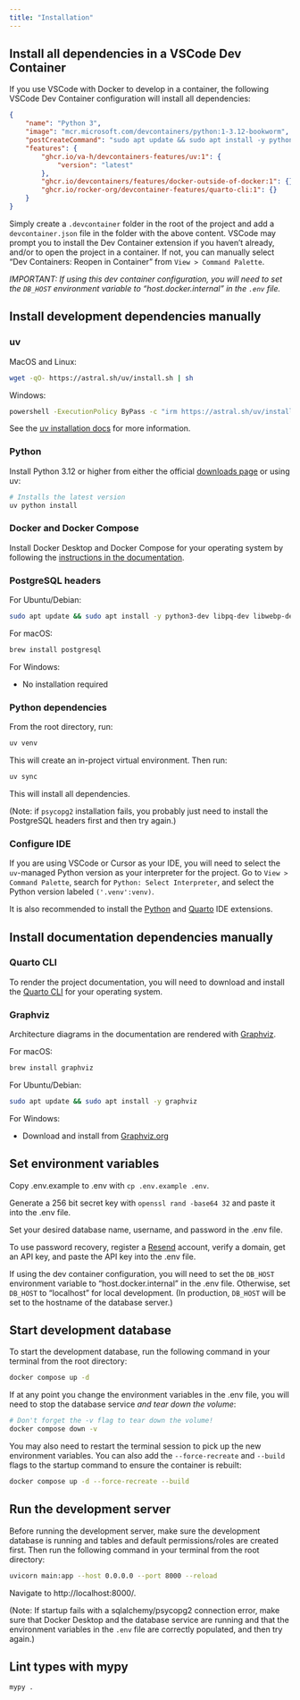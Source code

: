 ```yaml
---
title: "Installation"
---
```


## Install all dependencies in a VSCode Dev Container

If you use VSCode with Docker to develop in a container, the following VSCode Dev Container configuration will install all dependencies:

``` json
{
	"name": "Python 3",
	"image": "mcr.microsoft.com/devcontainers/python:1-3.12-bookworm",
	"postCreateCommand": "sudo apt update && sudo apt install -y python3-dev libpq-dev graphviz libwebp-dev && npm install bootstrap@5.3.3 && npm install -g sass && npm install -g gulp && uv venv && uv sync",
	"features": {
		"ghcr.io/va-h/devcontainers-features/uv:1": {
			"version": "latest"
		},
		"ghcr.io/devcontainers/features/docker-outside-of-docker:1": {},
		"ghcr.io/rocker-org/devcontainer-features/quarto-cli:1": {}
	}
}
```

Simply create a `.devcontainer` folder in the root of the project and add a `devcontainer.json` file in the folder with the above content. VSCode may prompt you to install the Dev Container extension if you haven't already, and/or to open the project in a container. If not, you can manually select "Dev Containers: Reopen in Container" from `View > Command Palette`.

*IMPORTANT: If using this dev container configuration, you will need to set the `DB_HOST` environment variable to "host.docker.internal" in the `.env` file.*

## Install development dependencies manually

### uv

MacOS and Linux:

``` bash
wget -qO- https://astral.sh/uv/install.sh | sh
```

Windows:

``` bash
powershell -ExecutionPolicy ByPass -c "irm https://astral.sh/uv/install.ps1 | iex"
```

See the [uv installation docs](https://docs.astral.sh/uv/getting-started/installation/) for more information.

### Python

Install Python 3.12 or higher from either the official [downloads page](https://www.python.org/downloads/) or using uv:

``` bash
# Installs the latest version
uv python install
```

### Docker and Docker Compose

Install Docker Desktop and Docker Compose for your operating system by following the [instructions in the documentation](https://docs.docker.com/compose/install/).

### PostgreSQL headers

For Ubuntu/Debian:

``` bash
sudo apt update && sudo apt install -y python3-dev libpq-dev libwebp-dev
```

For macOS:

``` bash
brew install postgresql
```

For Windows:

- No installation required

### Python dependencies

From the root directory, run:

``` bash
uv venv
```

This will create an in-project virtual environment. Then run:

``` bash
uv sync
```

This will install all dependencies.

(Note: if `psycopg2` installation fails, you probably just need to install the PostgreSQL headers first and then try again.)

### Configure IDE

If you are using VSCode or Cursor as your IDE, you will need to select the `uv`-managed Python version as your interpreter for the project. Go to `View > Command Palette`, search for `Python: Select Interpreter`, and select the Python version labeled `('.venv':venv)`.

It is also recommended to install the [Python](https://marketplace.visualstudio.com/items?itemName=ms-python.python) and [Quarto](https://marketplace.visualstudio.com/items?itemName=quarto.quarto) IDE extensions.

## Install documentation dependencies manually

### Quarto CLI

To render the project documentation, you will need to download and install the [Quarto CLI](https://quarto.org/docs/get-started/) for your operating system.

### Graphviz

Architecture diagrams in the documentation are rendered with [Graphviz](https://graphviz.org/).

For macOS:

``` bash
brew install graphviz
```

For Ubuntu/Debian:

``` bash
sudo apt update && sudo apt install -y graphviz
```

For Windows:

- Download and install from [Graphviz.org](https://graphviz.org/download/#windows)

## Set environment variables

Copy .env.example to .env with `cp .env.example .env`.

Generate a 256 bit secret key with `openssl rand -base64 32` and paste it into the .env file.

Set your desired database name, username, and password in the .env file.

To use password recovery, register a [Resend](https://resend.com/) account, verify a domain, get an API key, and paste the API key into the .env file.

If using the dev container configuration, you will need to set the `DB_HOST` environment variable to "host.docker.internal" in the .env file. Otherwise, set `DB_HOST` to "localhost" for local development. (In production, `DB_HOST` will be set to the hostname of the database server.)

## Start development database

To start the development database, run the following command in your terminal from the root directory:

``` bash
docker compose up -d
```

If at any point you change the environment variables in the .env file, you will need to stop the database service *and tear down the volume*:

``` bash
# Don't forget the -v flag to tear down the volume!
docker compose down -v
```

You may also need to restart the terminal session to pick up the new environment variables. You can also add the `--force-recreate` and `--build` flags to the startup command to ensure the container is rebuilt:

``` bash
docker compose up -d --force-recreate --build
```

## Run the development server

Before running the development server, make sure the development database is running and tables and default permissions/roles are created first. Then run the following command in your terminal from the root directory:

``` bash
uvicorn main:app --host 0.0.0.0 --port 8000 --reload
```

Navigate to http://localhost:8000/.

(Note: If startup fails with a sqlalchemy/psycopg2 connection error, make sure that Docker Desktop and the database service are running and that the environment variables in the `.env` file are correctly populated, and then try again.)

## Lint types with mypy

``` bash
mypy .
```
